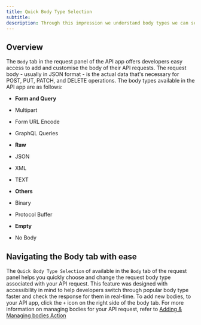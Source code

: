 ```yaml
---
title: Quick Body Type Selection
subtitle:
description: Through this impression we understand body types we can select for APIs in Firecamp
---
```


## Overview

The `Body` tab in the request panel of the API app offers developers easy access to add and customise the body of their API requests. The request body - usually in JSON format - is the actual data that's necessary for POST, PUT, PATCH, and DELETE operations. The body types available in the API app are as follows:

- **Form and Query**
 - Multipart
 - Form URL Encode
 - GraphQL Queries

- **Raw**
 - JSON
 - XML
 - TEXT

- **Others**
 - Binary
 - Protocol Buffer

- **Empty**
 - No Body

## Navigating the Body tab with ease

The `Quick Body Type Selection` of available in the `Body` tab of the request panel helps you quickly choose and change the request body type associated with your API request. This feature was designed with accessibility in mind to help developers switch through popular body type faster and check the response for them in real-time. To add new bodies, to your API app, click the `+` icon on the right side of the body tab. For more information on managing bodies for your API request, refer to [Adding & Managing bodies Action](http://LINK)
